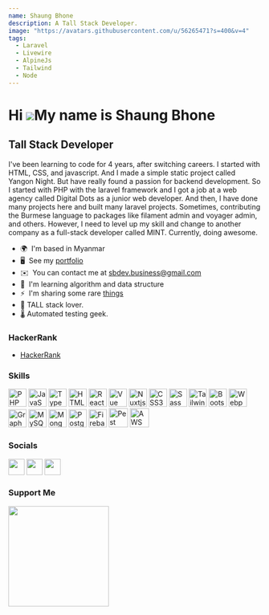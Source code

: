 ```yaml
---
name: Shaung Bhone
description: A Tall Stack Developer.
image: "https://avatars.githubusercontent.com/u/56265471?s=400&v=4"
tags:
  - Laravel
  - Livewire
  - AlpineJs
  - Tailwind
  - Node
---
```


Hi ![](https://user-images.githubusercontent.com/18350557/176309783-0785949b-9127-417c-8b55-ab5a4333674e.gif)My name is Shaung Bhone
====================================================================================================================================

Tall Stack Developer
--------------------

I've been learning to code for 4 years, after switching careers. I started with HTML, CSS, and javascript. And I made a simple static project called Yangon Night. But have really found a passion for backend development. So I started with PHP with the laravel framework and I got a job at a web agency called Digital Dots as a junior web developer. And then, I have done many projects here and built many laravel projects. Sometimes, contributing the Burmese language to packages like filament admin and voyager admin, and others. However, I need to level up my skill and change to another company as a full-stack developer called MINT. Currently, doing awesome.

* 🌍  I'm based in Myanmar
* 🖥️  See my [portfolio](https://www.shaungbhone.com/)
* ✉️  You can contact me at [sbdev.business@gmail.com](mailto:sbdev.business@gmail.com)
* 🧠  I'm learning algorithm and data structure
* ⚡  I'm sharing some rare [things](https://devsb.gitbook.io/laranotes/)
* &#129426; TALL stack lover.
* &#127777; Automated testing geek.

### HackerRank
* [HackerRank](https://www.hackerrank.com/shaungbhone)
### Skills

<p align="left" class="flex space-x-3 items-center">
<a href="https://www.php.net/" target="_blank" rel="noreferrer"><img src="https://raw.githubusercontent.com/danielcranney/readme-generator/main/public/icons/skills/php-colored.svg" width="36" height="36" alt="PHP" /></a>
<a href="https://developer.mozilla.org/en-US/docs/Web/JavaScript" target="_blank" rel="noreferrer"><img src="https://raw.githubusercontent.com/danielcranney/readme-generator/main/public/icons/skills/javascript-colored.svg" width="36" height="36" alt="JavaScript" /></a>
<a href="https://www.typescriptlang.org/" target="_blank" rel="noreferrer"><img src="https://raw.githubusercontent.com/danielcranney/readme-generator/main/public/icons/skills/typescript-colored.svg" width="36" height="36" alt="TypeScript" /></a>
<a href="https://developer.mozilla.org/en-US/docs/Glossary/HTML5" target="_blank" rel="noreferrer"><img src="https://raw.githubusercontent.com/danielcranney/readme-generator/main/public/icons/skills/html5-colored.svg" width="36" height="36" alt="HTML5" /></a>
<a href="https://reactjs.org/" target="_blank" rel="noreferrer"><img src="https://raw.githubusercontent.com/danielcranney/readme-generator/main/public/icons/skills/react-colored.svg" width="36" height="36" alt="React" /></a>
<a href="https://vuejs.org/" target="_blank" rel="noreferrer"><img src="https://raw.githubusercontent.com/danielcranney/readme-generator/main/public/icons/skills/vuejs-colored.svg" width="36" height="36" alt="Vue" /></a>
<a href="https://nuxtjs.org/" target="_blank" rel="noreferrer"><img src="https://raw.githubusercontent.com/danielcranney/readme-generator/main/public/icons/skills/nuxtjs-colored.svg" width="36" height="36" alt="Nuxtjs" /></a>
<a href="https://www.w3.org/TR/CSS/#css" target="_blank" rel="noreferrer"><img src="https://raw.githubusercontent.com/danielcranney/readme-generator/main/public/icons/skills/css3-colored.svg" width="36" height="36" alt="CSS3" /></a>
<a href="https://sass-lang.com/" target="_blank" rel="noreferrer"><img src="https://raw.githubusercontent.com/danielcranney/readme-generator/main/public/icons/skills/sass-colored.svg" width="36" height="36" alt="Sass" /></a>
<a href="https://tailwindcss.com/" target="_blank" rel="noreferrer"><img src="https://raw.githubusercontent.com/danielcranney/readme-generator/main/public/icons/skills/tailwindcss-colored.svg" width="36" height="36" alt="TailwindCSS" /></a>
<a href="https://getbootstrap.com/" target="_blank" rel="noreferrer"><img src="https://raw.githubusercontent.com/danielcranney/readme-generator/main/public/icons/skills/bootstrap-colored.svg" width="36" height="36" alt="Bootstrap" /></a>
<a href="https://webpack.js.org/" target="_blank" rel="noreferrer"><img src="https://raw.githubusercontent.com/danielcranney/readme-generator/main/public/icons/skills/webpack-colored.svg" width="36" height="36" alt="Webpack" /></a>
<a href="https://graphql.org/" target="_blank" rel="noreferrer"><img src="https://raw.githubusercontent.com/danielcranney/readme-generator/main/public/icons/skills/graphql-colored.svg" width="36" height="36" alt="GraphQL" /></a>
<a href="https://www.mysql.com/" target="_blank" rel="noreferrer"><img src="https://raw.githubusercontent.com/danielcranney/readme-generator/main/public/icons/skills/mysql-colored.svg" width="36" height="36" alt="MySQL" /></a>
<a href="https://www.mongodb.com/" target="_blank" rel="noreferrer"><img src="https://raw.githubusercontent.com/danielcranney/readme-generator/main/public/icons/skills/mongodb-colored.svg" width="36" height="36" alt="MongoDB" /></a>
<a href="https://www.postgresql.org/" target="_blank" rel="noreferrer"><img src="https://raw.githubusercontent.com/danielcranney/readme-generator/main/public/icons/skills/postgresql-colored.svg" width="36" height="36" alt="PostgreSQL" /></a>
<a href="https://firebase.google.com/" target="_blank" rel="noreferrer"><img src="https://raw.githubusercontent.com/danielcranney/readme-generator/main/public/icons/skills/firebase-colored.svg" width="36" height="36" alt="Firebase" /></a>
<a href="https://pestphp.com/" target="_blank" rel="noreferrer"><img src="https://pestphp.com/www/assets/logo.svg" width="38" height="38" alt="Pest" /></a>
<a href="https://aws.amazon.com/" target="_blank" rel="noreferrer"><img src="https://laracasts.com/images/topics/icons/aws-logo.svg" width="38" height="38" alt="AWS" /></a>
</p>

### Socials

<p align="left" class="flex space-x-3"> <a href="https://www.github.com/ShaungBhone" target="_blank" rel="noreferrer"><img src="https://raw.githubusercontent.com/danielcranney/readme-generator/main/public/icons/socials/github-dark.svg" width="32" height="32" /></a> <a href="https://www.linkedin.com/in/shaung-bhone-280189191" target="_blank" rel="noreferrer"><img src="https://raw.githubusercontent.com/danielcranney/readme-generator/main/public/icons/socials/linkedin.svg" width="32" height="32" /></a> <a href="http://www.medium.com/@phonelaayy" target="_blank" rel="noreferrer"><img src="https://raw.githubusercontent.com/danielcranney/readme-generator/main/public/icons/socials/medium-dark.svg" width="32" height="32" /></a></p>

### Support Me

<a href="https://www.buymeacoffee.com/phonelaayy"><img src="https://cdn.buymeacoffee.com/buttons/v2/default-yellow.png" width="200" /></a>

